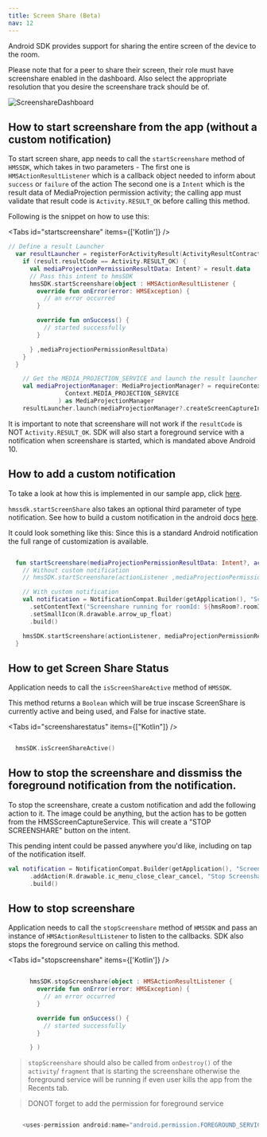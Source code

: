 ```yaml
---
title: Screen Share (Beta)
nav: 12
---
```


Android SDK provides support for sharing the entire screen of the device to the room.

Please note that for a peer to share their screen, their role must have screenshare enabled in the dashboard. Also select the appropriate resolution that you desire the screenshare track should be of.

![ScreenshareDashboard](/docs/v2/screenshare-dashboard.png)

## How to start screenshare from the app (without a custom notification)
To start screen share, app needs to call the `startScreenshare` method of `HMSSDK`, which takes in two parameters -
    The first one is `HMSActionResultListener` which is a callback object needed to inform about `success`
        or `failure` of the action
    The second one is a `Intent` which is the result data of MediaProjection permission activity;
    the calling app must validate that result code is `Activity.RESULT_OK` before
    calling this method.

Following is the snippet on how to use this:

<Tabs id="startscreenshare" items={['Kotlin']} />

<Tab id='startscreenshare-0'>

```kotlin
// Define a result Launcher
  var resultLauncher = registerForActivityResult(ActivityResultContracts.StartActivityForResult()) { result ->
    if (result.resultCode == Activity.RESULT_OK) {
      val mediaProjectionPermissionResultData: Intent? = result.data
      // Pass this intent to hmsSDK
      hmsSDK.startScreenshare(object : HMSActionResultListener {
        override fun onError(error: HMSException) {
          // an error occurred
        }

        override fun onSuccess() {
          // started successfully
        }

      } ,mediaProjectionPermissionResultData)
    }
  }

    // Get the MEDIA_PROJECTION_SERVICE and launch the result launcher
    val mediaProjectionManager: MediaProjectionManager? = requireContext().getSystemService(
                Context.MEDIA_PROJECTION_SERVICE
              ) as MediaProjectionManager
    resultLauncher.launch(mediaProjectionManager?.createScreenCaptureIntent())

```


It is important to note that screenshare will not work if the `resultCode` is NOT `Activity.RESULT_OK`.
SDK will also start a foreground service with a notification when screenshare is started, which is mandated above Android 10.

## How to add a custom notification

To take a look at how this is implemented in our sample app, click [here](https://github.com/100mslive/100ms-android/blob/3590777bf0a3677cb9b5001034ea9ed7087f9d90/app/src/main/java/live/hms/app2/ui/meeting/MeetingViewModel.kt#L860).

`hmssdk.startScreenShare` also takes an optional third parameter of type notification. See how to build a custom notification in the android docs [here](https://developer.android.com/training/notify-user/build-notification).

It could look something like this:
Since this is a standard Android notification the full range of customization is available.

```kotlin

  fun startScreenshare(mediaProjectionPermissionResultData: Intent?, actionListener: HMSActionResultListener) {
    // Without custom notification
    // hmsSDK.startScreenshare(actionListener ,mediaProjectionPermissionResultData)

    // With custom notification
    val notification = NotificationCompat.Builder(getApplication(), "ScreenCapture channel")
      .setContentText("Screenshare running for roomId: ${hmsRoom?.roomId}")
      .setSmallIcon(R.drawable.arrow_up_float)
      .build()

    hmsSDK.startScreenshare(actionListener, mediaProjectionPermissionResultData, notification)
  }

```


</Tab>


## How to get Screen Share Status

Application needs to call the `isScreenShareActive` method of `HMSSDK`.

This method returns a `Boolean` which will be true inscase ScreenShare is currently active and being used, and False for inactive state.

<Tabs id="screensharestatus" items={["Kotlin"]} />

<Tab id='screensharestatus-0'>

```kotlin

  hmsSDK.isScreenShareActive()

```

</Tab>

## How to stop the screenshare and dissmiss the foreground notification from the notification.

To stop the screenshare, create a custom notification and add the following action to it. The image could be anything, but the action has to be gotten from the HMSScreenCaptureService.
This will create a "STOP SCREENSHARE" button on the intent.

This pending intent could be passed anywhere you'd like, including on tap of the notification itself.
```kotlin
val notification = NotificationCompat.Builder(getApplication(), "ScreenCapture channel")
      .addAction(R.drawable.ic_menu_close_clear_cancel, "Stop Screenshare", HMSScreenCaptureService.getStopScreenSharePendingIntent(getApplication()))
      .build()

```

## How to stop screenshare

Application needs to call the `stopScreenshare` method of `HMSSDK` and pass an instance of `HMSActionResultListener` to listen to the callbacks.
SDK also stops the foreground service on calling this method.

<Tabs id="stopscreenshare" items={['Kotlin']} />

<Tab id='stopscreenshare-0'>

```kotlin

      hmsSDK.stopScreenshare(object : HMSActionResultListener {
        override fun onError(error: HMSException) {
          // an error occurred
        }

        override fun onSuccess() {
          // started successfully
        }

      } )

```

</Tab>


>   `stopScreenshare` should also be called from `onDestroy()` of the `activity`/ `fragment` that is
    starting the screenshare otherwise the foreground service will be running if even user kills the
    app from the Recents tab.

>   DONOT forget to add the permission for foreground service

```kotlin

    <uses-permission android:name="android.permission.FOREGROUND_SERVICE" />

```